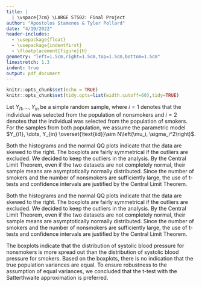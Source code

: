 ```yaml
---
title: |
  | \vspace{7cm} \LARGE ST502: Final Project
author: "Apostolos Stamenos & Tyler Pollard"
date: "4/19/2022"
header-includes:
  - \usepackage{float}
  - \usepackage{indentfirst}
  - \floatplacement{figure}{H}
geometry: "left=1.5cm,right=1.5cm,top=1.5cm,bottom=1.5cm"
linestretch: 1.3
indent: true
output: pdf_document
---
```


```r
knitr::opts_chunk$set(echo = TRUE)
knitr::opts_chunk$set(tidy.opts=list(width.cutoff=60),tidy=TRUE)
```
\newpage

\section{Part 1}\label{s:part1}

Let $Y_{i1}, \dots, Y_{in}$ be a simple random sample, where $i=1$ denotes that the individual was selected from the population of nonsmokers and $i=2$ denotes that the individual was selected from the population of smokers. For the samples from both population, we assume the parametric model $Y_{i1}, \dots, Y_{in} \overset{\text{iid}}\sim N\left(\mu_i, \sigma_i^2\right)$.

\begin{table}[H]\begin{center}
\caption{{\bf Summary of tests}: .}\label{t:summary}
\begin{tabular}{c|cc|cc|c} \hline
Test & Point Estimate & SE & Test Statistic & p-value & Confidence Interval\\ \hline
Pooled Variance & 0.yyy & 0.0xx & & & \\
Satterthwaite & 0.yyy & 0.0xx & & & \\ \hline
\end{tabular}
\end{center}
\end{table}

\begin{figure}\caption{{\bf yadayadayada}\label{f:hist}}
\centering 
<<<<<<< HEAD
\includegraphics[page=1,width=1.05\textwidth]{hist}
\end{figure}

Both the histograms and the normal QQ plots indicate that the data are skewed to the right. The boxplots are fairly symmetrical if the outliers are excluded. We decided to keep the outliers in the analysis. By the Central Limit Theorem, even if the two datasets are not completely normal, their sample means are asymptotically normally distributed. Since the number of smokers and the number of nonsmokers are sufficiently large, the use of t-tests and confidence intervals are justified by the Central Limit Theorem. 

\begin{figure}\caption{{\bf yadayadayada}\label{f:qq}}
=======
\includegraphics[page=1,width=1.05\textwidth]{nonsmokers_hist}
\end{figure}

\begin{figure}\caption{{\bf yadayadayada}\label{f:smokers_hist}}
\centering 
\includegraphics[page=1,width=1.05\textwidth]{smokers_hist}
\end{figure}

\begin{figure}\caption{{\bf yadayadayada}\label{f:nonsmokers_qq}}
\centering 
\includegraphics[page=1,width=1.05\textwidth]{nonsmokers_qq}
\end{figure}

\begin{figure}\caption{{\bf yadayadayada}\label{f:smokers_qq}}
>>>>>>> main
\centering 
\includegraphics[page=1,width=1.05\textwidth]{qq}
\end{figure}

Both the histograms and the normal QQ plots indicate that the data are skewed to the right. The boxplots are fairly symmetrical if the outliers are excluded. We decided to keep the outliers in the analysis. By the Central Limit Theorem, even if the two datasets are not completely normal, their sample means are asymptotically normally distributed. Since the number of smokers and the number of nonsmokers are sufficiently large, the use of t-tests and confidence intervals are justified by the Central Limit Theorem. 

\begin{figure}\caption{{\bf yadayadayada}\label{f:boxplots}}
\centering 
\includegraphics[page=1,width=1.05\textwidth]{boxplots}
\end{figure}

The boxplots indicate that the distribution of systolic blood pressure for nonsmokers is more spread out than the distribution of systolic blood pressure for smokers. Based on the boxplots, there is no indication that the true population variances are equal. To ensure robustness to the assumption of equal variances, we concluded that the t-test with the Satterthwaite approximation is preferred.

\section{Part 2}\label{s:part2}

\begin{table}[H]\begin{center}
\caption{{\bf Table of blahblahblahblah}: For most of the scenarios, the power of the xxx test is higher than that for the xxx test.}\label{t:power}
\begin{tabular}{c|cc} \hline
True Parameters & Pooled & Satterthwaite \\ \hline
$\mu_1-\mu_2=$, $n_1=$, $n_2=$, $\sigma_1^2=$, $\sigma_2^2=$ & 0.yyy & 0.0xx  \\
$\mu_1-\mu_2=$, $n_1=$, $n_2=$, $\sigma_1^2=$, $\sigma_2^2=$ & 0.yyy & 0.0xx \\ \hline
\end{tabular}
\end{center}
\end{table}
